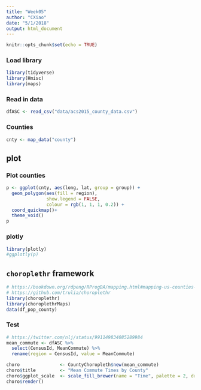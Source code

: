 ```yaml
---
title: "Week05"
author: "CXiao"
date: "5/1/2018"
output: html_document
---
```


```r
knitr::opts_chunk$set(echo = TRUE)
```

### Load library  
```r
library(tidyverse)
library(Hmisc)
library(maps)
```

### Read in data  
```r
dfASC <- read_csv("data/acs2015_county_data.csv")
```

### Counties
```r
cnty <- map_data("county")
```

## plot  
### Plot counties
```r
p <- ggplot(cnty, aes(long, lat, group = group)) + 
  geom_polygon(aes(fill = region), 
               show.legend = FALSE, 
               colour = rgb(1, 1, 1, 0.2)) + 
  coord_quickmap()+
  theme_void()
p
```

### plotly  
```r
library(plotly)
#ggplotly(p)
```

## `choroplethr` framework  
```r
# https://bookdown.org/rdpeng/RProgDA/mapping.html#mapping-us-counties-and-states
# https://github.com/trulia/choroplethr
library(choroplethr)
library(choroplethrMaps)
data(df_pop_county)
```


### Test 
```r
# https://twitter.com/nlj/status/991149834085289984
mean_commute <- dfASC %>%
  select(CensusId, MeanCommute) %>%
  rename(region = CensusId, value = MeanCommute)

choro               <- CountyChoropleth$new(mean_commute)
choro$title         <- "Mean Commute Times by County"
choro$ggplot_scale  <- scale_fill_brewer(name = "Time", palette = 2, drop = F)
choro$render()
```

